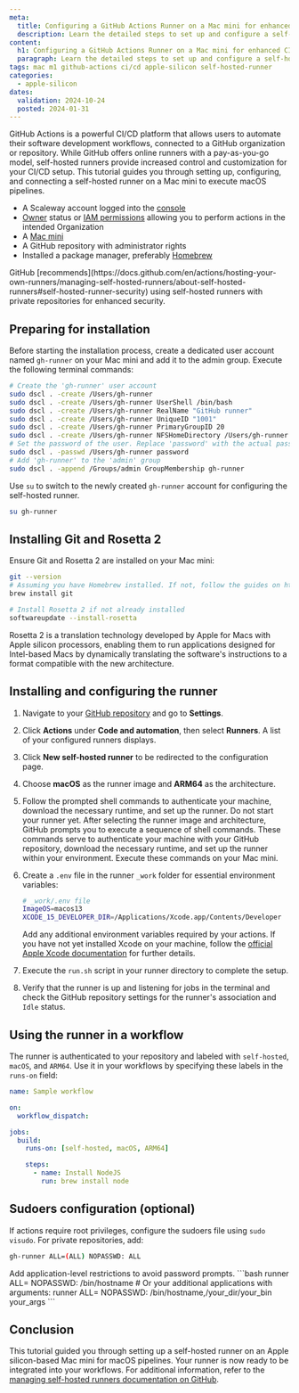 ```yaml
---
meta:
  title: Configuring a GitHub Actions Runner on a Mac mini for enhanced CI/CD
  description: Learn the detailed steps to set up and configure a self-hosted GitHub Actions runner on a bare metal Mac mini, optimizing your Continuous Integration and Continuous Deployment workflows for macOS.
content:
  h1: Configuring a GitHub Actions Runner on a Mac mini for enhanced CI/CD
  paragraph: Learn the detailed steps to set up and configure a self-hosted GitHub Actions runner on a bare metal Mac mini, optimizing your Continuous Integration and Continuous Deployment workflows for macOS.
tags: mac m1 github-actions ci/cd apple-silicon self-hosted-runner
categories:
  - apple-silicon
dates:
  validation: 2024-10-24
  posted: 2024-01-31
---
```


GitHub Actions is a powerful CI/CD platform that allows users to automate their software development workflows, connected to a GitHub organization or repository. While GitHub offers online runners with a pay-as-you-go model, self-hosted runners provide increased control and customization for your CI/CD setup. This tutorial guides you through setting up, configuring, and connecting a self-hosted runner on a Mac mini to execute macOS pipelines.

<Macro id="requirements" />

- A Scaleway account logged into the [console](https://console.scaleway.com)
- [Owner](/identity-and-access-management/iam/concepts/#owner) status or [IAM permissions](/identity-and-access-management/iam/concepts/#permission) allowing you to perform actions in the intended Organization
- A [Mac mini](/bare-metal/apple-silicon/how-to/create-mac-mini/)
- A GitHub repository with administrator rights
- Installed a package manager, preferably [Homebrew](https://brew.sh/index)

<Message type="tip">
  GitHub [recommends](https://docs.github.com/en/actions/hosting-your-own-runners/managing-self-hosted-runners/about-self-hosted-runners#self-hosted-runner-security) using self-hosted runners with private repositories for enhanced security.
</Message>

## Preparing for installation

Before starting the installation process, create a dedicated user account named `gh-runner` on your Mac mini and add it to the admin group. Execute the following terminal commands:

```bash
# Create the 'gh-runner' user account
sudo dscl . -create /Users/gh-runner
sudo dscl . -create /Users/gh-runner UserShell /bin/bash
sudo dscl . -create /Users/gh-runner RealName "GitHub runner"
sudo dscl . -create /Users/gh-runner UniqueID "1001"
sudo dscl . -create /Users/gh-runner PrimaryGroupID 20
sudo dscl . -create /Users/gh-runner NFSHomeDirectory /Users/gh-runner
# Set the password of the user. Replace 'password' with the actual password you want to configure for the user.
sudo dscl . -passwd /Users/gh-runner password
# Add 'gh-runner' to the 'admin' group
sudo dscl . -append /Groups/admin GroupMembership gh-runner
```

Use `su` to switch to the newly created `gh-runner` account for configuring the self-hosted runner.

```bash
su gh-runner
```

## Installing Git and Rosetta 2

Ensure Git and Rosetta 2 are installed on your Mac mini:

```bash
git --version
# Assuming you have Homebrew installed. If not, follow the guides on https://brew.sh/ to install it.
brew install git

# Install Rosetta 2 if not already installed
softwareupdate --install-rosetta
```

<Message type="note">
  Rosetta 2 is a translation technology developed by Apple for Macs with Apple silicon processors, enabling them to run applications designed for Intel-based Macs by dynamically translating the software's instructions to a format compatible with the new architecture.
</Message>

## Installing and configuring the runner

1. Navigate to your [GitHub repository](https://github.com/) and go to **Settings**.
2. Click **Actions** under **Code and automation**, then select **Runners**. A list of your configured runners displays.
3. Click **New self-hosted runner** to be redirected to the configuration page.
4. Choose **macOS** as the runner image and **ARM64** as the architecture.
5. Follow the prompted shell commands to authenticate your machine, download the necessary runtime, and set up the runner. Do not start your runner yet.
    <Lightbox src="scaleway-gh-runner-mac-arm64.webp" alt="A sample version of the commands GitHub requires you to download and configure the runner binary" size="large" />
    <Message type="note">
        After selecting the runner image and architecture, GitHub prompts you to execute a sequence of shell commands. These commands serve to authenticate your machine with your GitHub repository, download the necessary runtime, and set up the runner within your environment. Execute these commands on your Mac mini.
    </Message>
6. Create a `.env` file in the runner `_work` folder for essential environment variables:
    ```bash
    # _work/.env file
    ImageOS=macos13
    XCODE_15_DEVELOPER_DIR=/Applications/Xcode.app/Contents/Developer
    ```
    Add any additional environment variables required by your actions.
    <Message type="tip">
      If you have not yet installed Xcode on your machine, follow the [official Apple Xcode documentation](https://developer.apple.com/documentation/safari-developer-tools/installing-xcode-and-simulators) for further details.
    </Message>

7. Execute the `run.sh` script in your runner directory to complete the setup.

8. Verify that the runner is up and listening for jobs in the terminal and check the GitHub repository settings for the runner's association and `Idle` status.
    <Lightbox src="scaleway-gh-runner-status-idle.webp" alt="An example of a GitHub runner shown as Idle in the GitHub web interface" size="large" />

## Using the runner in a workflow

The runner is authenticated to your repository and labeled with `self-hosted`, `macOS`, and `ARM64`. Use it in your workflows by specifying these labels in the `runs-on` field:

```yaml
name: Sample workflow

on:
  workflow_dispatch:

jobs:
  build:
    runs-on: [self-hosted, macOS, ARM64]

    steps:
      - name: Install NodeJS
        run: brew install node
```

## Sudoers configuration (optional)

If actions require root privileges, configure the sudoers file using `sudo visudo`. For private repositories, add:

```bash
gh-runner ALL=(ALL) NOPASSWD: ALL
```

<Message type="tip">
  Add application-level restrictions to avoid password prompts.
  ```bash
  runner ALL= NOPASSWD: /bin/hostname
  # Or your additional applications with arguments:
  runner ALL= NOPASSWD: /bin/hostname,/your_dir/your_bin your_args
  ```
</Message>

## Conclusion

This tutorial guided you through setting up a self-hosted runner on an Apple silicon-based Mac mini for macOS pipelines. Your runner is now ready to be integrated into your workflows. For additional information, refer to the [managing self-hosted runners documentation on GitHub](https://docs.github.com/en/actions/hosting-your-own-runners/managing-self-hosted-runners).
